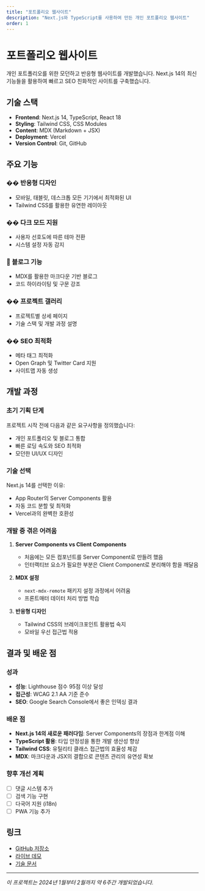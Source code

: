 ```yaml
---
title: "포트폴리오 웹사이트"
description: "Next.js와 TypeScript를 사용하여 만든 개인 포트폴리오 웹사이트"
order: 1
---
```


# 포트폴리오 웹사이트

개인 포트폴리오를 위한 모던하고 반응형 웹사이트를 개발했습니다. Next.js 14의 최신 기능들을 활용하여 빠르고 SEO 친화적인 사이트를 구축했습니다.

## 기술 스택

- **Frontend**: Next.js 14, TypeScript, React 18
- **Styling**: Tailwind CSS, CSS Modules
- **Content**: MDX (Markdown + JSX)
- **Deployment**: Vercel
- **Version Control**: Git, GitHub

## 주요 기능

### �� 반응형 디자인
- 모바일, 태블릿, 데스크톱 모든 기기에서 최적화된 UI
- Tailwind CSS를 활용한 유연한 레이아웃

### �� 다크 모드 지원
- 사용자 선호도에 따른 테마 전환
- 시스템 설정 자동 감지

### 📝 블로그 기능
- MDX를 활용한 마크다운 기반 블로그
- 코드 하이라이팅 및 구문 강조

### �� 프로젝트 갤러리
- 프로젝트별 상세 페이지
- 기술 스택 및 개발 과정 설명

### �� SEO 최적화
- 메타 태그 최적화
- Open Graph 및 Twitter Card 지원
- 사이트맵 자동 생성

## 개발 과정

### 초기 기획 단계
프로젝트 시작 전에 다음과 같은 요구사항을 정의했습니다:
- 개인 포트폴리오 및 블로그 통합
- 빠른 로딩 속도와 SEO 최적화
- 모던한 UI/UX 디자인

### 기술 선택
Next.js 14를 선택한 이유:
- App Router의 Server Components 활용
- 자동 코드 분할 및 최적화
- Vercel과의 완벽한 호환성

### 개발 중 겪은 어려움
1. **Server Components vs Client Components**
   - 처음에는 모든 컴포넌트를 Server Component로 만들려 했음
   - 인터랙티브 요소가 필요한 부분은 Client Component로 분리해야 함을 깨달음

2. **MDX 설정**
   - `next-mdx-remote` 패키지 설정 과정에서 어려움
   - 프론트매터 데이터 처리 방법 학습

3. **반응형 디자인**
   - Tailwind CSS의 브레이크포인트 활용법 숙지
   - 모바일 우선 접근법 적용

## 결과 및 배운 점

### 성과
- **성능**: Lighthouse 점수 95점 이상 달성
- **접근성**: WCAG 2.1 AA 기준 준수
- **SEO**: Google Search Console에서 좋은 인덱싱 결과

### 배운 점
- **Next.js 14의 새로운 패러다임**: Server Components의 장점과 한계점 이해
- **TypeScript 활용**: 타입 안정성을 통한 개발 생산성 향상
- **Tailwind CSS**: 유틸리티 클래스 접근법의 효율성 체감
- **MDX**: 마크다운과 JSX의 결합으로 콘텐츠 관리의 유연성 확보

### 향후 개선 계획
- [ ] 댓글 시스템 추가
- [ ] 검색 기능 구현
- [ ] 다국어 지원 (i18n)
- [ ] PWA 기능 추가

## 링크

- [GitHub 저장소](https://github.com/username/portfolio-website)
- [라이브 데모](https://portfolio-demo.vercel.app)
- [기술 문서](https://github.com/username/portfolio-website/wiki)

---

*이 프로젝트는 2024년 1월부터 2월까지 약 6주간 개발되었습니다.*